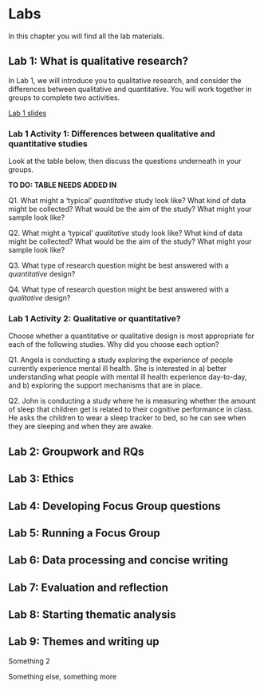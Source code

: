 # Labs

In this chapter you will find all the lab materials.

## Lab 1: What is qualitative research?

In Lab 1, we will introduce you to qualitative research, and consider the differences between qualitative and quantitative. You will work together in groups to complete two activities. 

[Lab 1 slides](https://gla-my.sharepoint.com/:p:/g/personal/ashley_robertson_glasgow_ac_uk/EST8fegXMtlOtrv8hXcDp68BxkEdOZQvzLTyF8H-7mHvlw?e=LXF3Le) 

### Lab 1 Activity 1: Differences between qualitative and quantitative studies

Look at the table below, then discuss the questions underneath in your groups.

**TO DO: TABLE NEEDS ADDED IN**

Q1. What might a 'typical' *quantitative* study look like? What kind of data might be collected? What would be the aim of the study? What might your sample look like?

Q2. What might a 'typical' *qualitative* study look like? What kind of data might be collected? What would be the aim of the study? What might your sample look like?

Q3. What type of research question might be best answered with a *quantitative* design?

Q4. What type of research question might be best answered with a *qualitative* design?


### Lab 1 Activity 2: Qualitative or quantitative?

Choose whether a quantitative or qualitative design is most appropriate for each of the following studies. Why did you
choose each option?

Q1. Angela is conducting a study exploring the experience of people currently experience mental ill health. She is interested in a) better understanding what people with mental ill health experience day-to-day, and b) exploring the support mechanisms that are in place.

Q2. John is conducting a study where he is measuring whether the amount of sleep that children get is related to their cognitive performance in class. He asks the children to wear a sleep tracker to bed, so he can see when they are sleeping and when they are awake.


## Lab 2: Groupwork and RQs

## Lab 3: Ethics

## Lab 4: Developing Focus Group questions

## Lab 5: Running a Focus Group

## Lab 6: Data processing and concise writing 

## Lab 7: Evaluation and reflection

## Lab 8: Starting thematic analysis

## Lab 9: Themes and writing up 

Something 2

Something else, something more